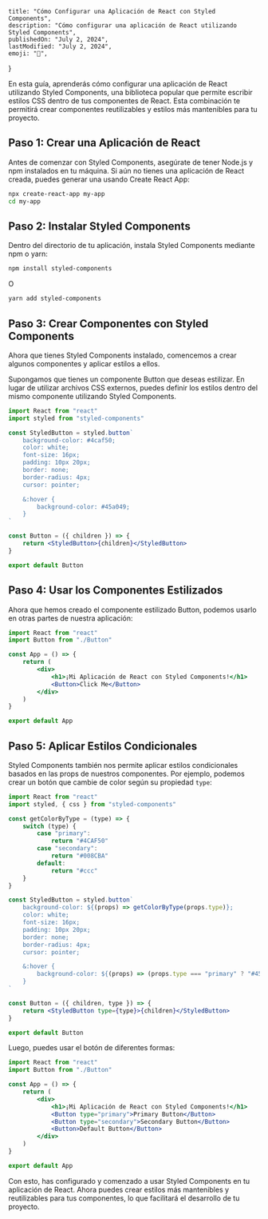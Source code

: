 	title: "Cómo Configurar una Aplicación de React con Styled Components",
	description: "Cómo configurar una aplicación de React utilizando Styled Components",
	publishedOn: "July 2, 2024",
	lastModified: "July 2, 2024",
	emoji: "🦄",
}

En esta guía, aprenderás cómo configurar una aplicación de React utilizando Styled Components, una biblioteca popular que permite escribir estilos CSS dentro de tus componentes de React. Esta combinación te permitirá crear componentes reutilizables y estilos más mantenibles para tu proyecto.

## Paso 1: Crear una Aplicación de React

Antes de comenzar con Styled Components, asegúrate de tener Node.js y npm instalados en tu máquina. Si aún no tienes una aplicación de React creada, puedes generar una usando Create React App:

```bash
npx create-react-app my-app
cd my-app
```

## Paso 2: Instalar Styled Components

Dentro del directorio de tu aplicación, instala Styled Components mediante npm o yarn:

```bash
npm install styled-components
```

O

```bash
yarn add styled-components
```

## Paso 3: Crear Componentes con Styled Components

Ahora que tienes Styled Components instalado, comencemos a crear algunos componentes y aplicar estilos a ellos.

Supongamos que tienes un componente Button que deseas estilizar. En lugar de utilizar archivos CSS externos, puedes definir los estilos dentro del mismo componente utilizando Styled Components.

```jsx
import React from "react"
import styled from "styled-components"

const StyledButton = styled.button`
	background-color: #4caf50;
	color: white;
	font-size: 16px;
	padding: 10px 20px;
	border: none;
	border-radius: 4px;
	cursor: pointer;

	&:hover {
		background-color: #45a049;
	}
`

const Button = ({ children }) => {
	return <StyledButton>{children}</StyledButton>
}

export default Button
```

## Paso 4: Usar los Componentes Estilizados

Ahora que hemos creado el componente estilizado Button, podemos usarlo en otras partes de nuestra aplicación:

```jsx
import React from "react"
import Button from "./Button"

const App = () => {
	return (
		<div>
			<h1>¡Mi Aplicación de React con Styled Components!</h1>
			<Button>Click Me</Button>
		</div>
	)
}

export default App
```

## Paso 5: Aplicar Estilos Condicionales

Styled Components también nos permite aplicar estilos condicionales basados en las props de nuestros componentes. Por ejemplo, podemos crear un botón que cambie de color según su propiedad `type`:

```jsx
import React from "react"
import styled, { css } from "styled-components"

const getColorByType = (type) => {
	switch (type) {
		case "primary":
			return "#4CAF50"
		case "secondary":
			return "#008CBA"
		default:
			return "#ccc"
	}
}

const StyledButton = styled.button`
	background-color: ${(props) => getColorByType(props.type)};
	color: white;
	font-size: 16px;
	padding: 10px 20px;
	border: none;
	border-radius: 4px;
	cursor: pointer;

	&:hover {
		background-color: ${(props) => (props.type === "primary" ? "#45a049" : "#00738d")};
	}
`

const Button = ({ children, type }) => {
	return <StyledButton type={type}>{children}</StyledButton>
}

export default Button
```

Luego, puedes usar el botón de diferentes formas:

```jsx
import React from "react"
import Button from "./Button"

const App = () => {
	return (
		<div>
			<h1>¡Mi Aplicación de React con Styled Components!</h1>
			<Button type="primary">Primary Button</Button>
			<Button type="secondary">Secondary Button</Button>
			<Button>Default Button</Button>
		</div>
	)
}

export default App
```

Con esto, has configurado y comenzado a usar Styled Components en tu aplicación de React. Ahora puedes crear estilos más mantenibles y reutilizables para tus componentes, lo que facilitará el desarrollo de tu proyecto.
